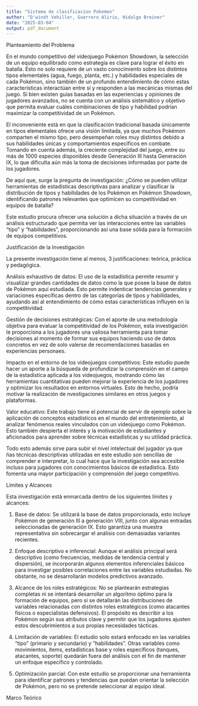 ```yaml
---
title: "Sistema de clasificacion Pokemon"
author: "D'windt Vehiller, Guerrero Alirio, Hidalgo Breiner"
date: "2025-03-04"
output: pdf_document
---
```


Planteamiento del Problema

En el mundo competitivo del videojuego Pokémon Showdown, la selección de un equipo equilibrado como estrategia es clave para lograr el éxito en batalla. Esto no solo requiere de un vasto conocimiento sobre los distintos tipos elementales (agua, fuego, planta, etc.) y habilidades especiales de cada Pokémon, sino también de un profundo entendimiento de cómo estas características interactúan entre sí y responden a las mecánicas mismas del juego. Si bien existen guías basadas en las experiencias y opiniones de jugadores avanzados, no se cuenta con un análisis sistemático y objetivo que permita evaluar cuáles combinaciones de tipo y habilidad podrían maximizar la competitividad de un Pokémon.

El inconveniente está en que la clasificación tradicional basada únicamente en tipos elementales ofrece una visión limitada, ya que muchos Pokémon comparten el mismo tipo, pero desempeñan roles muy distintos debido a sus habilidades únicas y comportamientos específicos en combate. Tomando en cuenta además, la creciente complejidad del juego, entre su más de 1000 especies disponibles desde Generación III hasta Generación IX, lo que dificulta aún más la toma de decisiones informadas por parte de los jugadores.

De aquí que, surge la pregunta de investigación: ¿Cómo se pueden utilizar herramientas de estadísticas descriptivas para analizar y clasificar la distribución de tipos y habilidades de los Pokémon en Pokémon Showdown, identificando patrones relevantes que optimicen su competitividad en equipos de batalla?

Este estudio procura ofrecer una solución a dicha situación a través de un análisis estructurado que permita ver las interacciones entre las variables "tipo" y "habilidades", proporcionando así una base sólida para la formación de equipos competitivos.

Justificación de la Investigación

La presente investigación tiene al menos, 3 justificaciones: teórica, práctica y pedagógica.

Análisis exhaustivo de datos: El uso de la estadística permite resumir y visualizar grandes cantidades de datos como la que posee la base de datos de Pokémon aquí estudiada. Esto permite indenticar tendencias generales y variaciones específicas dentro de las categorías de tipos y habilidades, ayudando así al entendimiento de cómo estas características influyen en la competitividad.

Gestión de decisiones estratégicas: Con el aporte de una metodología objetiva para evaluar la competitividad de los Pokémon, esta investigación le proporciona a los jugadores una valiosa herramienta para tomar decisiones al momento de formar sus equipos haciendo uso de datos concretos en vez de solo valerse de recomendaciones basadas en experiencias personaes.

Impacto en el entorno de los videojuegos competitivos: Este estudio puede hacer un aporte a la búsqueda de profundizar la comprensión en el campo de la estadística aplicada a los videojuegos, mostrando cómo las herramientas cuantitativas pueden mejorar la experiencia de los jugadores y optimizar los resultados en entornos virtuales. Esto de hecho, podría motivar la realización de nvestigaciones similares en otros juegos y plataformas.

Valor educativo: Este trabajo tiene el potencial de servir de ejemplo sobre la aplicación de conceptos estadísticos en el mundo del entretenimiento, al analizar fenómenos reales vinculados con un videojuego como Pokémon. Esto también  despierta el interés y la motivación de estudiantes y aficionados para aprender sobre técnicas estadísticas y su utilidad práctica.

Todo esto además sirve para subir el nivel intelectual del jugador ya que ñas técnicas descriptivas utilizadas en este estudio son sencillas de comprender e interpretar, lo cual hace que la investigación sea accesible incluso para jugadores con conocimientos básicos de estadística. Esto fomenta una mayor participación y comprensión del juego competitivo.

Límites y Alcances

Esta investigación está enmarcada dentro de los siguientes límites y alcances:

1. Base de datos: Se utilizará la base de datos proporcionada, esto incluye Pokémon de generación III a generación VIII, junto con algunas entradas seleccionadas de generación IX. Esto garantiza una muestra representativa sin sobrecargar el análisis con demasiadas variantes recientes.

2. Enfoque descriptivo e inferencial: Aunque el análisis principal será descriptivo (como frecuencias, medidas de tendencia central y dispersión), se incorporarán algunos elementos inferenciales básicos para investigar posibles correlaciones entre las variables estudiadas. No obstante, no se desarrollarán modelos predictivos avanzado.

3. Alcance de los roles estratégicos: No se plantearán estrategias completas ni se intentará desarrollar un algoritmo óptimo para la formación de equipos, pero si se detallarán las distribuciones de variables relacionadas con distintos roles estratégicos (como atacantes físicos o especialistas defensivos). El propósito es describir a los Pokémon según sus atributos clave y permitir que los jugadores ajusten estos descubrimientos a sus propias necesidades tácticas.

4. Limitación de variables: El estudio solo estará enfocado en las variables "tipo" (primario y secundario) y "habilidades". Otras variables como movimientos, ítems, estadísticas base y roles específicos (tanques, atacantes, soporte) quedarán fuera del análisis con el fin de mantener un enfoque específico y controlado.

5. Optimización parcial: Con este estudio se proporcionar una herramienta para identificar patrones y tendencias que puedan orientar la selección de Pokémon, pero no se pretende seleccionar al equipo ideal.

Marco Teórico



